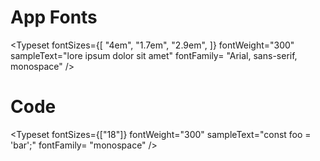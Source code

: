 
<Meta title="App/Typography" />

# App Fonts

<Typeset
    fontSizes={[
        "4em",
        "1.7em",
        "2.9em",
    ]}
    fontWeight="300"
    sampleText="lore ipsum dolor sit amet"
    fontFamily= "Arial, sans-serif, monospace"
/>

# Code

<Typeset
    fontSizes={["18"]}
    fontWeight="300"
    sampleText="const foo = 'bar';"
    fontFamily= "monospace"
/>